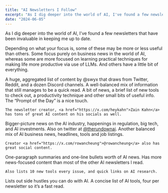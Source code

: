 ```yaml
---
title: "AI Newsletters I Follow"
excerpt: "As I dig deeper into the world of AI, I've found a few newsletters that have been invaluable in keeping me up to date."
date: "2024-06-05"
---
```


As I dig deeper into the world of AI, I've found a few newsletters that have been invaluable in keeping me up to date.

Depending on what your focus is, some of these may be more or less useful than others. Some focus purely on business news in the world of AI, whereas some are more focused on learning practical techniques for making life more productive via use of LLMs. And others have a little bit of everything.


<AINewsletterCard title="AI News" frequency="daily" href="https://buttondown.email/ainews">
    A huge, aggregated list of content by @swyx that draws from Twitter, Reddit, and a dozen Discord channels.
</AINewsletterCard>

<AINewsletterCard title="Superhuman AI" frequency="daily" href="https://www.superhuman.ai/">
    A well-balanced mix of information that still manages to be a quick read. A bit of news, a brief list of new tools to check out, a productivity technique and other small bits of useful info. The “Prompt of the Day” is a nice touch.

    The newsletter creator, <a href="https://x.com/heykahn">Zain Kahn</a> has tons of great AI content on his socials as well.
</AINewsletterCard>

<AINewsletterCard title="The Deep View" frequency="daily" href="https://www.thedeepview.ai/">
    Bigger-picture news on the AI industry, happenings in regulation, big tech, and AI investments.
</AINewsletterCard>

<AINewsletterCard title="The Rundown AI" frequency="weekly" href="https://www.therundown.ai/">
    Also on twitter at <a href="https://x.com/therundownai">@therundownai</a>. Another balanced mix of AI business news, headlines, tools and job listings.

    Creator <a href="https://x.com/rowancheung">@rowancheung</a> also has great social content.
</AINewsletterCard>

<AINewsletterCard title="AI Breakfast" frequency="daily" href="https://aibreakfast.beehiiv.com/">
    One-paragraph summaries and one-line bullets worth of AI news. Has more news-focused content than most of the other AI newsletters I read.

    Also lists 10 new tools every issue, and quick links on AI research.
</AINewsletterCard>

<AINewsletterCard title="The ProHuman AI" frequency="daily" href="https://www.theprohuman.ai/">
    Lists out side hustles you can do with AI.
</AINewsletterCard>

<AINewsletterCard title="NexTool AI" frequency="weekly" href="https://www.nextool.ai/">
    A concise list of AI tools, four per newsletter so it’s a fast read.
</AINewsletterCard>

